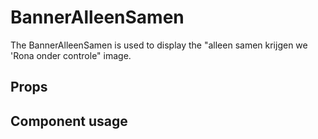 
<Meta title="Components/BannerAlleenSamen" component={BannerAlleenSamen} />

# BannerAlleenSamen

The BannerAlleenSamen is used to display the "alleen samen krijgen we 'Rona onder controle" image.

## Props

<Props of={BannerAlleenSamen} />

## Component usage

<Canvas>
	<Story name="BannerAlleenSamen">
		<BannerAlleenSamen alt="Alt text" />
	</Story>
</Canvas>
